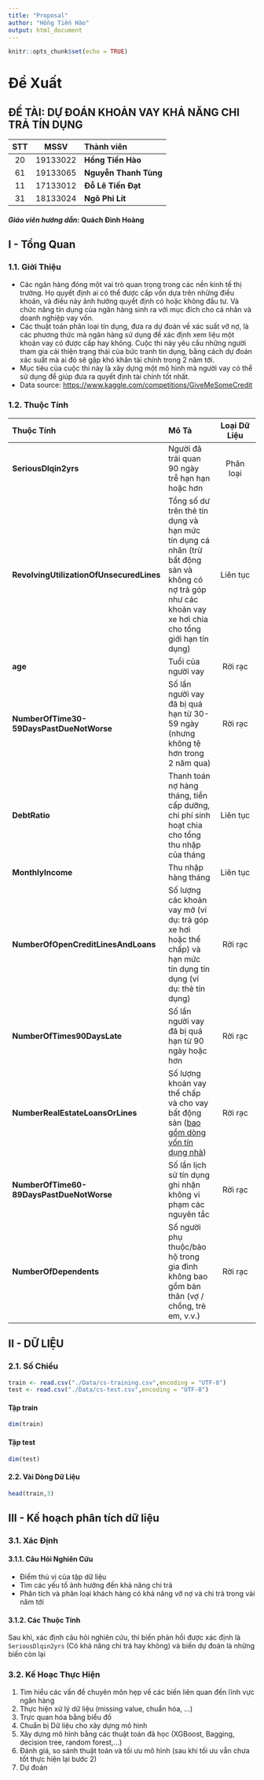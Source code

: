 ```yaml
---
title: "Proposal"
author: "Hồng Tiến Hào"
output: html_document
---
```


```r
knitr::opts_chunk$set(echo = TRUE)
```

# Đề Xuất

## ĐỀ TÀI: DỰ ĐOÁN KHOẢN VAY KHẢ NĂNG CHI TRẢ TÍN DỤNG
|STT|MSSV|Thành viên|
|:-:|:-:|:-|
|20|19133022 |**Hồng Tiến Hào**|
|61|19133065 |**Nguyễn Thanh Tùng**|
|11|17133012 |**Đỗ Lê Tiến Đạt**|
|31|18133024 |**Ngô Phi Lít**|

#### *Giáo viên hướng dẫn*: **Quách Đình Hoàng**


## I - Tổng Quan
### 1.1. Giởi Thiệu

- Các ngân hàng đóng một vai trò quan trọng trong các nền kinh tế thị trường. Họ quyết định ai có thể được cấp vốn dựa trên những điều khoản, và điều này ảnh hưởng quyết định có hoặc không đầu tư. Và chức năng tín dụng của ngân hàng sinh ra với mục đích cho cá nhân và doanh nghiệp vay vốn.
- Các thuật toán phân loại tín dụng, đưa ra dự đoán về xác suất vỡ nợ, là các phương thức mà ngân hàng sử dụng để xác định xem liệu một khoản vay có được cấp hay không. Cuộc thi này yêu cầu những người tham gia cải thiện trạng thái của bức tranh tin dụng, bằng cách dự đoán xác suất mà ai đó sẽ gặp khó khăn tài chính trong 2 năm tới.
- Mục tiêu của cuộc thi này là xây dựng một mô hình mà người vay có thể sử dụng để giúp đưa ra quyết định tài chính tốt nhất.
- Data source: [https://www.kaggle.com/competitions/GiveMeSomeCredit](https://www.kaggle.com/competitions/GiveMeSomeCredit)


### 1.2. Thuộc Tính
|Thuộc Tính|Mô Tả|Loại Dữ Liệu|
|:-|:-|:-:|
|**SeriousDlqin2yrs**|Người đã trải quan 90 ngày trễ hạn hạn hoặc hơn|Phân loại|
|**RevolvingUtilizationOfUnsecuredLines**|Tổng số dư trên thẻ tín dụng và hạn mức tín dụng cá nhân (trừ bất động sản và không có nợ trả góp như các khoản vay xe hơi chia cho tổng giới hạn tín dụng)|Liên tục|
|**age**|Tuổi của người vay|Rời rạc|
|**NumberOfTime30-59DaysPastDueNotWorse**|Số lần người vay đã bị quá hạn từ 30-59 ngày (nhưng không tệ hơn trong 2 năm qua)|Rời rạc|
|**DebtRatio**|Thanh toán nợ hàng tháng, tiền cấp dưỡng, chi phí sinh hoạt chia cho tổng thu nhập của tháng|Liên tục|
|**MonthlyIncome**|Thu nhập hàng tháng|Liên tục|
|**NumberOfOpenCreditLinesAndLoans**|Số lượng các khoản vay mở (ví dụ: trả góp xe hơi hoặc thế chấp) và hạn mức tín dụng tín dụng (ví dụ: thẻ tín dụng)|Rời rạc|
|**NumberOfTimes90DaysLate**|Số lần người vay đã bị quá hạn từ 90 ngày hoặc hơn|Rời rạc|
|**NumberRealEstateLoansOrLines**|Số lượng khoản vay thế chấp và cho vay bất động sản ([bao gồm dòng vốn tín dụng nhà](https://filegi.com/business-term/home-equity-line-of-credit/))|Rời rạc|
|**NumberOfTime60-89DaysPastDueNotWorse**|Số lần lịch sử tín dụng ghi nhận không vi phạm các nguyên tắc|Rời rạc|
|**NumberOfDependents**|Số người phụ thuộc/bảo hộ trong gia đình không bao gồm bản thân (vợ / chồng, trẻ em, v.v.) |Rời rạc|

## II - DỮ LIỆU
### 2.1. Số Chiều
```r
train <- read.csv("./Data/cs-training.csv",encoding = "UTF-8")
test <- read.csv("./Data/cs-test.csv",encoding = "UTF-8")
```

#### Tập train

```r
dim(train)
```
#### Tập test

```r
dim(test)
```

#### 2.2. Vài Dòng Dữ Liệu
```r
head(train,3)
```
## III - Kế hoạch phân tích dữ liệu
### 3.1. Xác Định

#### 3.1.1. Câu Hỏi Nghiên Cứu
- Điểm thú vị của tập dữ liệu
- Tìm các yếu tố ảnh hưởng đến khả năng chi trả
- Phân tích và phân loại khách hàng có khả năng vỡ nợ và chi trả trong vài năm tới

#### 3.1.2. Các Thuộc Tính
Sau khi, xác định câu hỏi nghiên cứu, thì biến phản hồi được xác định là `SeriousDlqin2yrs` (Có khả năng chi trả hay không) và biến dự đoán là những biến còn lại

### 3.2. Kế Hoạc Thực Hiện
1. Tìm hiểu các vấn đề chuyên môn hẹp về các biến liên quan đến lĩnh vực ngân hàng
2. Thực hiện xử lý dữ liệu (missing value, chuẩn hóa, ...)
3. Trực quan hóa bằng biểu đồ
4. Chuẩn bị Dữ liệu cho xây dựng mô hình
5. Xây dựng mô hình bằng các thuật toán đã học (XGBoost, Bagging, decision tree, random forest,...)
6. Đánh giá, so sánh thuật toán và tối ưu mô hình (sau khi tối ưu vẫn chưa tốt thực hiện lại bước 2)
7. Dự đoán


